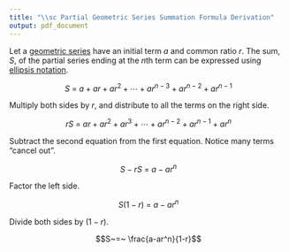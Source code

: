 ```yaml
---
title: "\\sc Partial Geometric Series Summation Formula Derivation"
output: pdf_document
---
```


\vspace{0.5in}

\large

Let a [geometric series](https://en.wikipedia.org/wiki/Geometric_series) have an initial term $a$ and common ratio $r$. The sum, $S$, of the partial series ending at the $n$th term can be expressed using [ellipsis notation](https://en.wikipedia.org/wiki/Ellipsis#In_mathematical_notation).

$$S ~=~ a+ar+ar^2+ \cdots + ar^{n-3} + ar^{n-2}+ar^{n-1}$$

Multiply both sides by $r$, and distribute to all the terms on the right side.

$$rS ~=~ ar+ar^2+ar^3+ \cdots + ar^{n-2} + ar^{n-1}+ar^{n}$$

Subtract the second equation from the first equation. Notice many terms "cancel out".

$$S-rS ~=~ a-ar^n$$

Factor the left side.

$$S(1-r) ~=~ a-ar^n$$

Divide both sides by $(1-r)$.

$$S~=~ \frac{a-ar^n}{1-r}$$





